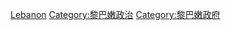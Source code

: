 {{Commonscat|International relations of Lebanon}}

[[Category:亚洲各国外交|Lebanon]]
[[Category:黎巴嫩政治|Category:黎巴嫩政治]]
[[Category:黎巴嫩政府|Category:黎巴嫩政府]]